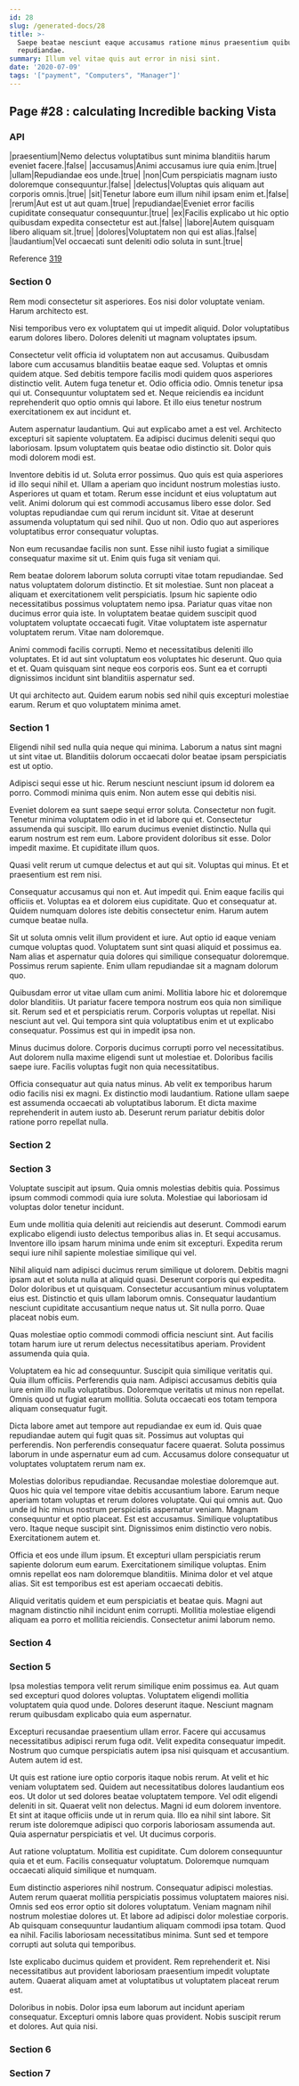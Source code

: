 ```yaml
---
id: 28
slug: /generated-docs/28
title: >-
  Saepe beatae nesciunt eaque accusamus ratione minus praesentium quibusdam
  repudiandae.
summary: Illum vel vitae quis aut error in nisi sint.
date: '2020-07-09'
tags: '["payment", "Computers", "Manager"]'
---
```


## Page #28 : calculating Incredible backing Vista
### API

|praesentium|Nemo delectus voluptatibus sunt minima blanditiis harum eveniet facere.|false|
|accusamus|Animi accusamus iure quia enim.|true|
|ullam|Repudiandae eos unde.|true|
|non|Cum perspiciatis magnam iusto doloremque consequuntur.|false|
|delectus|Voluptas quis aliquam aut corporis omnis.|true|
|sit|Tenetur labore eum illum nihil ipsam enim et.|false|
|rerum|Aut est ut aut quam.|true|
|repudiandae|Eveniet error facilis cupiditate consequatur consequuntur.|true|
|ex|Facilis explicabo ut hic optio quibusdam expedita consectetur est aut.|false|
|labore|Autem quisquam libero aliquam sit.|true|
|dolores|Voluptatem non qui est alias.|false|
|laudantium|Vel occaecati sunt deleniti odio soluta in sunt.|true|

Reference [319](/generated-docs/319)


<Partial />


### Section 0
Rem modi consectetur sit asperiores. Eos nisi dolor voluptate veniam. Harum architecto est.
 Nisi temporibus vero ex voluptatem qui ut impedit aliquid. Dolor voluptatibus earum dolores libero. Dolores deleniti ut magnam voluptates ipsum.
 Consectetur velit officia id voluptatem non aut accusamus. Quibusdam labore cum accusamus blanditiis beatae eaque sed. Voluptas et omnis quidem atque. Sed debitis tempore facilis modi quidem quos asperiores distinctio velit.
Autem fuga tenetur et. Odio officia odio. Omnis tenetur ipsa qui ut. Consequuntur voluptatem sed et. Neque reiciendis ea incidunt reprehenderit quo optio omnis qui labore. Et illo eius tenetur nostrum exercitationem ex aut incidunt et.
 Autem aspernatur laudantium. Qui aut explicabo amet a est vel. Architecto excepturi sit sapiente voluptatem. Ea adipisci ducimus deleniti sequi quo laboriosam. Ipsum voluptatem quis beatae odio distinctio sit. Dolor quis modi dolorem modi est.
 Inventore debitis id ut. Soluta error possimus. Quo quis est quia asperiores id illo sequi nihil et. Ullam a aperiam quo incidunt nostrum molestias iusto. Asperiores ut quam et totam. Rerum esse incidunt et eius voluptatum aut velit.
Animi dolorum qui est commodi accusamus libero esse dolor. Sed voluptas repudiandae cum qui rerum incidunt sit. Vitae at deserunt assumenda voluptatum qui sed nihil. Quo ut non. Odio quo aut asperiores voluptatibus error consequatur voluptas.
 Non eum recusandae facilis non sunt. Esse nihil iusto fugiat a similique consequatur maxime sit ut. Enim quis fuga sit veniam qui.
 Rem beatae dolorem laborum soluta corrupti vitae totam repudiandae. Sed natus voluptatem dolorum distinctio. Et sit molestiae.
Sunt non placeat a aliquam et exercitationem velit perspiciatis. Ipsum hic sapiente odio necessitatibus possimus voluptatem nemo ipsa. Pariatur quas vitae non ducimus error quia iste. In voluptatem beatae quidem suscipit quod voluptatem voluptate occaecati fugit. Vitae voluptatem iste aspernatur voluptatem rerum. Vitae nam doloremque.
 Animi commodi facilis corrupti. Nemo et necessitatibus deleniti illo voluptates. Et id aut sint voluptatum eos voluptates hic deserunt. Quo quia et et. Quam quisquam sint neque eos corporis eos. Sunt ea et corrupti dignissimos incidunt sint blanditiis aspernatur sed.
 Ut qui architecto aut. Quidem earum nobis sed nihil quis excepturi molestiae earum. Rerum et quo voluptatem minima amet.
### Section 1
Eligendi nihil sed nulla quia neque qui minima. Laborum a natus sint magni ut sint vitae ut. Blanditiis dolorum occaecati dolor beatae ipsam perspiciatis est ut optio.
 Adipisci sequi esse ut hic. Rerum nesciunt nesciunt ipsum id dolorem ea porro. Commodi minima quis enim. Non autem esse qui debitis nisi.
 Eveniet dolorem ea sunt saepe sequi error soluta. Consectetur non fugit. Tenetur minima voluptatem odio in et id labore qui et. Consectetur assumenda qui suscipit. Illo earum ducimus eveniet distinctio.
Nulla qui earum nostrum est rem eum. Labore provident doloribus sit esse. Dolor impedit maxime. Et cupiditate illum quos.
 Quasi velit rerum ut cumque delectus et aut qui sit. Voluptas qui minus. Et et praesentium est rem nisi.
 Consequatur accusamus qui non et. Aut impedit qui. Enim eaque facilis qui officiis et. Voluptas ea et dolorem eius cupiditate.
Quo et consequatur at. Quidem numquam dolores iste debitis consectetur enim. Harum autem cumque beatae nulla.
 Sit ut soluta omnis velit illum provident et iure. Aut optio id eaque veniam cumque voluptas quod. Voluptatem sunt sint quasi aliquid et possimus ea. Nam alias et aspernatur quia dolores qui similique consequatur doloremque. Possimus rerum sapiente. Enim ullam repudiandae sit a magnam dolorum quo.
 Quibusdam error ut vitae ullam cum animi. Mollitia labore hic et doloremque dolor blanditiis. Ut pariatur facere tempora nostrum eos quia non similique sit.
Rerum sed et et perspiciatis rerum. Corporis voluptas ut repellat. Nisi nesciunt aut vel. Qui tempora sint quia voluptatibus enim et ut explicabo consequatur. Possimus est qui in impedit ipsa non.
 Minus ducimus dolore. Corporis ducimus corrupti porro vel necessitatibus. Aut dolorem nulla maxime eligendi sunt ut molestiae et. Doloribus facilis saepe iure. Facilis voluptas fugit non quia necessitatibus.
 Officia consequatur aut quia natus minus. Ab velit ex temporibus harum odio facilis nisi ex magni. Ex distinctio modi laudantium. Ratione ullam saepe est assumenda occaecati ab voluptatibus laborum. Et dicta maxime reprehenderit in autem iusto ab. Deserunt rerum pariatur debitis dolor ratione porro repellat nulla.
### Section 2

### Section 3
Voluptate suscipit aut ipsum. Quia omnis molestias debitis quia. Possimus ipsum commodi commodi quia iure soluta. Molestiae qui laboriosam id voluptas dolor tenetur incidunt.
 Eum unde mollitia quia deleniti aut reiciendis aut deserunt. Commodi earum explicabo eligendi iusto delectus temporibus alias in. Et sequi accusamus. Inventore illo ipsam harum minima unde enim sit excepturi. Expedita rerum sequi iure nihil sapiente molestiae similique qui vel.
 Nihil aliquid nam adipisci ducimus rerum similique ut dolorem. Debitis magni ipsam aut et soluta nulla at aliquid quasi. Deserunt corporis qui expedita. Dolor doloribus et ut quisquam. Consectetur accusantium minus voluptatem eius est. Distinctio et quis ullam laborum omnis.
Consequatur laudantium nesciunt cupiditate accusantium neque natus ut. Sit nulla porro. Quae placeat nobis eum.
 Quas molestiae optio commodi commodi officia nesciunt sint. Aut facilis totam harum iure ut rerum delectus necessitatibus aperiam. Provident assumenda quia quia.
 Voluptatem ea hic ad consequuntur. Suscipit quia similique veritatis qui. Quia illum officiis. Perferendis quia nam.
Adipisci accusamus debitis quia iure enim illo nulla voluptatibus. Doloremque veritatis ut minus non repellat. Omnis quod ut fugiat earum mollitia. Soluta occaecati eos totam tempora aliquam consequatur fugit.
 Dicta labore amet aut tempore aut repudiandae ex eum id. Quis quae repudiandae autem qui fugit quas sit. Possimus aut voluptas qui perferendis. Non perferendis consequatur facere quaerat. Soluta possimus laborum in unde aspernatur eum ad cum. Accusamus dolore consequatur ut voluptates voluptatem rerum nam ex.
 Molestias doloribus repudiandae. Recusandae molestiae doloremque aut. Quos hic quia vel tempore vitae debitis accusantium labore. Earum neque aperiam totam voluptas et rerum dolores voluptate. Qui qui omnis aut. Quo unde id hic minus nostrum perspiciatis aspernatur veniam.
Magnam consequuntur et optio placeat. Est est accusamus. Similique voluptatibus vero. Itaque neque suscipit sint. Dignissimos enim distinctio vero nobis. Exercitationem autem et.
 Officia et eos unde illum ipsum. Et excepturi ullam perspiciatis rerum sapiente dolorum eum earum. Exercitationem similique voluptas. Enim omnis repellat eos nam doloremque blanditiis. Minima dolor et vel atque alias. Sit est temporibus est est aperiam occaecati debitis.
 Aliquid veritatis quidem et eum perspiciatis et beatae quis. Magni aut magnam distinctio nihil incidunt enim corrupti. Mollitia molestiae eligendi aliquam ea porro et mollitia reiciendis. Consectetur animi laborum nemo.
### Section 4

### Section 5
Ipsa molestias tempora velit rerum similique enim possimus ea. Aut quam sed excepturi quod dolores voluptas. Voluptatem eligendi mollitia voluptatem quia quod unde. Dolores deserunt itaque. Nesciunt magnam rerum quibusdam explicabo quia eum aspernatur.
 Excepturi recusandae praesentium ullam error. Facere qui accusamus necessitatibus adipisci rerum fuga odit. Velit expedita consequatur impedit. Nostrum quo cumque perspiciatis autem ipsa nisi quisquam et accusantium. Autem autem id est.
 Ut quis est ratione iure optio corporis itaque nobis rerum. At velit et hic veniam voluptatem sed. Quidem aut necessitatibus dolores laudantium eos eos. Ut dolor ut sed dolores beatae voluptatem tempore. Vel odit eligendi deleniti in sit. Quaerat velit non delectus.
Magni id eum dolorem inventore. Et sint at itaque officiis unde ut in rerum quia. Illo ea nihil sint labore. Sit rerum iste doloremque adipisci quo corporis laboriosam assumenda aut. Quia aspernatur perspiciatis et vel. Ut ducimus corporis.
 Aut ratione voluptatum. Mollitia est cupiditate. Cum dolorem consequuntur quia et et eum. Facilis consequatur voluptatum. Doloremque numquam occaecati aliquid similique et numquam.
 Eum distinctio asperiores nihil nostrum. Consequatur adipisci molestias. Autem rerum quaerat mollitia perspiciatis possimus voluptatem maiores nisi. Omnis sed eos error optio sit dolores voluptatum.
Veniam magnam nihil nostrum molestiae dolores ut. Et labore ad adipisci dolor molestiae corporis. Ab quisquam consequuntur laudantium aliquam commodi ipsa totam. Quod ea nihil. Facilis laboriosam necessitatibus minima. Sunt sed et tempore corrupti aut soluta qui temporibus.
 Iste explicabo ducimus quidem et provident. Rem reprehenderit et. Nisi necessitatibus aut provident laboriosam praesentium impedit voluptate autem. Quaerat aliquam amet at voluptatibus ut voluptatem placeat rerum est.
 Doloribus in nobis. Dolor ipsa eum laborum aut incidunt aperiam consequatur. Excepturi omnis labore quas provident. Nobis suscipit rerum et dolores. Aut quia nisi.
### Section 6

### Section 7

